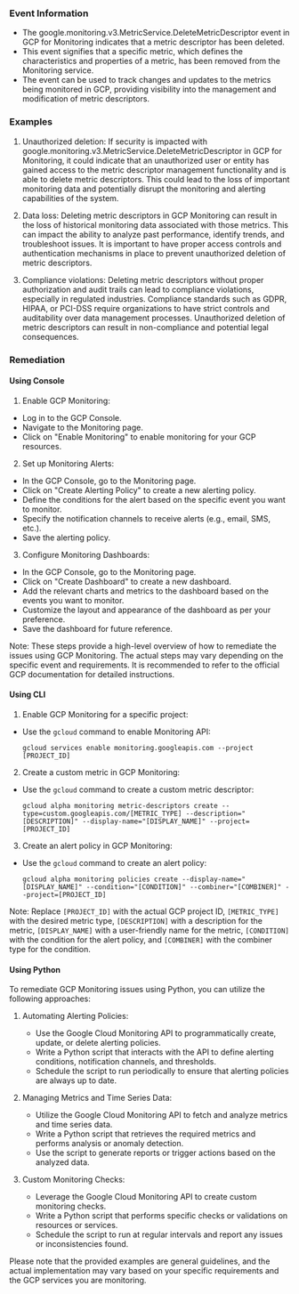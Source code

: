
### Event Information

- The google.monitoring.v3.MetricService.DeleteMetricDescriptor event in GCP for Monitoring indicates that a metric descriptor has been deleted.
- This event signifies that a specific metric, which defines the characteristics and properties of a metric, has been removed from the Monitoring service.
- The event can be used to track changes and updates to the metrics being monitored in GCP, providing visibility into the management and modification of metric descriptors.


### Examples

1. Unauthorized deletion: If security is impacted with google.monitoring.v3.MetricService.DeleteMetricDescriptor in GCP for Monitoring, it could indicate that an unauthorized user or entity has gained access to the metric descriptor management functionality and is able to delete metric descriptors. This could lead to the loss of important monitoring data and potentially disrupt the monitoring and alerting capabilities of the system.

2. Data loss: Deleting metric descriptors in GCP Monitoring can result in the loss of historical monitoring data associated with those metrics. This can impact the ability to analyze past performance, identify trends, and troubleshoot issues. It is important to have proper access controls and authentication mechanisms in place to prevent unauthorized deletion of metric descriptors.

3. Compliance violations: Deleting metric descriptors without proper authorization and audit trails can lead to compliance violations, especially in regulated industries. Compliance standards such as GDPR, HIPAA, or PCI-DSS require organizations to have strict controls and auditability over data management processes. Unauthorized deletion of metric descriptors can result in non-compliance and potential legal consequences.

### Remediation

#### Using Console

1. Enable GCP Monitoring: 
- Log in to the GCP Console.
- Navigate to the Monitoring page.
- Click on "Enable Monitoring" to enable monitoring for your GCP resources.

2. Set up Monitoring Alerts:
- In the GCP Console, go to the Monitoring page.
- Click on "Create Alerting Policy" to create a new alerting policy.
- Define the conditions for the alert based on the specific event you want to monitor.
- Specify the notification channels to receive alerts (e.g., email, SMS, etc.).
- Save the alerting policy.

3. Configure Monitoring Dashboards:
- In the GCP Console, go to the Monitoring page.
- Click on "Create Dashboard" to create a new dashboard.
- Add the relevant charts and metrics to the dashboard based on the events you want to monitor.
- Customize the layout and appearance of the dashboard as per your preference.
- Save the dashboard for future reference.

Note: These steps provide a high-level overview of how to remediate the issues using GCP Monitoring. The actual steps may vary depending on the specific event and requirements. It is recommended to refer to the official GCP documentation for detailed instructions.

#### Using CLI

1. Enable GCP Monitoring for a specific project:
- Use the `gcloud` command to enable Monitoring API: 
  ```
  gcloud services enable monitoring.googleapis.com --project [PROJECT_ID]
  ```

2. Create a custom metric in GCP Monitoring:
- Use the `gcloud` command to create a custom metric descriptor:
  ```
  gcloud alpha monitoring metric-descriptors create --type=custom.googleapis.com/[METRIC_TYPE] --description="[DESCRIPTION]" --display-name="[DISPLAY_NAME]" --project=[PROJECT_ID]
  ```

3. Create an alert policy in GCP Monitoring:
- Use the `gcloud` command to create an alert policy:
  ```
  gcloud alpha monitoring policies create --display-name="[DISPLAY_NAME]" --condition="[CONDITION]" --combiner="[COMBINER]" --project=[PROJECT_ID]
  ```

Note: Replace `[PROJECT_ID]` with the actual GCP project ID, `[METRIC_TYPE]` with the desired metric type, `[DESCRIPTION]` with a description for the metric, `[DISPLAY_NAME]` with a user-friendly name for the metric, `[CONDITION]` with the condition for the alert policy, and `[COMBINER]` with the combiner type for the condition.

#### Using Python

To remediate GCP Monitoring issues using Python, you can utilize the following approaches:

1. Automating Alerting Policies:
   - Use the Google Cloud Monitoring API to programmatically create, update, or delete alerting policies.
   - Write a Python script that interacts with the API to define alerting conditions, notification channels, and thresholds.
   - Schedule the script to run periodically to ensure that alerting policies are always up to date.

2. Managing Metrics and Time Series Data:
   - Utilize the Google Cloud Monitoring API to fetch and analyze metrics and time series data.
   - Write a Python script that retrieves the required metrics and performs analysis or anomaly detection.
   - Use the script to generate reports or trigger actions based on the analyzed data.

3. Custom Monitoring Checks:
   - Leverage the Google Cloud Monitoring API to create custom monitoring checks.
   - Write a Python script that performs specific checks or validations on resources or services.
   - Schedule the script to run at regular intervals and report any issues or inconsistencies found.

Please note that the provided examples are general guidelines, and the actual implementation may vary based on your specific requirements and the GCP services you are monitoring.

